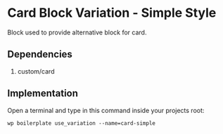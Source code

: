
<Meta of={ComponentData} name='About' />

# Card Block Variation - Simple Style

Block used to provide alternative block for card.

## Dependencies

1. custom/card

## Implementation

Open a terminal and type in this command inside your projects root:

```shell
wp boilerplate use_variation --name=card-simple
```
